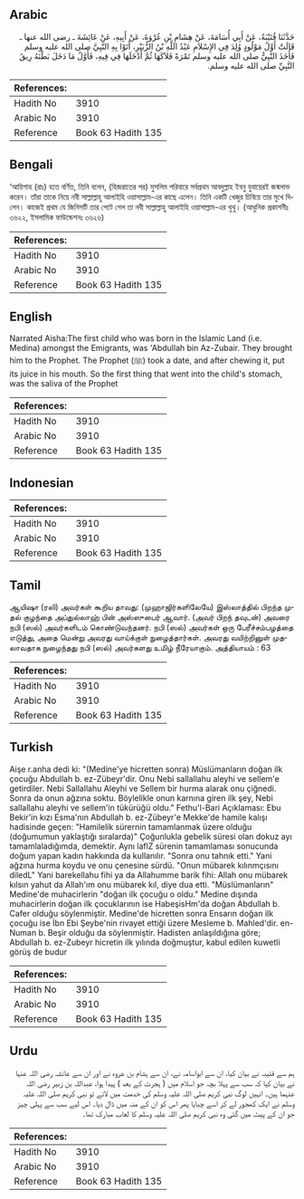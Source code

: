 ## Arabic


<div dir="rtl" lang="ar" style={{fontSize:'larger',backgroundColor:'#f8f9fa',padding:20}}>
حَدَّثَنَا قُتَيْبَةُ، عَنْ أَبِي أُسَامَةَ، عَنْ هِشَامِ بْنِ عُرْوَةَ، عَنْ أَبِيهِ، عَنْ عَائِشَةَ ـ رضى الله عنها ـ قَالَتْ أَوَّلُ مَوْلُودٍ وُلِدَ فِي الإِسْلاَمِ عَبْدُ اللَّهِ بْنُ الزُّبَيْرِ، أَتَوْا بِهِ النَّبِيَّ صلى الله عليه وسلم فَأَخَذَ النَّبِيُّ صلى الله عليه وسلم تَمْرَةً فَلاَكَهَا ثُمَّ أَدْخَلَهَا فِي فِيهِ، فَأَوَّلُ مَا دَخَلَ بَطْنَهُ رِيقُ النَّبِيِّ صلى الله عليه وسلم‏.‏
</div>
<div style={{backgroundColor:'#f8f9fa',padding:20, marginBottom: 10}}><table> <thead> <tr> <th>References:</th> <th></th> </tr> </thead> <tbody><tr><td>Hadith No</td><td>3910</td></tr><tr><td>Arabic No</td><td>3910</td></tr><tr><td>Reference</td><td>Book 63 Hadith 135</td></tr></tbody></table></div>

## Bengali


<div dir="ltr" lang="bn" style={{fontSize:'larger',backgroundColor:'#f8f9fa',padding:20}}>
‘আয়িশাহ (রাঃ) হতে বর্ণিত, তিনি বলেন, (হিজরাতের পর) মুসলিম পরিবারে সর্বপ্রথম আবদুল্লাহ ইবনু যুবায়েরই জন্মলাভ করেন। তাঁরা তাকে নিয়ে নবী সাল্লাল্লাহু আলাইহি ওয়াসাল্লাম-এর কাছে এলেন। তিনি একটি খেজুর চিবিয়ে তার মুখে দিলেন। কাজেই প্রথম যে জিনিসটি তার পেটে গেল তা নবী সাল্লাল্লাহু আলাইহি ওয়াসাল্লাম-এর থুথু। (আধুনিক প্রকাশনীঃ ৩৬২২, ইসলামিক ফাউন্ডেশনঃ ৩৬২৬)
</div>
<div style={{backgroundColor:'#f8f9fa',padding:20, marginBottom: 10}}><table> <thead> <tr> <th>References:</th> <th></th> </tr> </thead> <tbody><tr><td>Hadith No</td><td>3910</td></tr><tr><td>Arabic No</td><td>3910</td></tr><tr><td>Reference</td><td>Book 63 Hadith 135</td></tr></tbody></table></div>

## English


<div dir="ltr" lang="en" style={{fontSize:'larger',backgroundColor:'#f8f9fa',padding:20}}>
Narrated Aisha:The first child who was born in the Islamic Land (i.e. Medina) amongst the Emigrants, was 'Abdullah bin Az-Zubair. They brought him to the Prophet. The Prophet (ﷺ) took a date, and after chewing it, put its juice in his mouth. So the first thing that went into the child's stomach, was the saliva of the Prophet
</div>
<div style={{backgroundColor:'#f8f9fa',padding:20, marginBottom: 10}}><table> <thead> <tr> <th>References:</th> <th></th> </tr> </thead> <tbody><tr><td>Hadith No</td><td>3910</td></tr><tr><td>Arabic No</td><td>3910</td></tr><tr><td>Reference</td><td>Book 63 Hadith 135</td></tr></tbody></table></div>

## Indonesian


<div dir="ltr" lang="id" style={{fontSize:'larger',backgroundColor:'#f8f9fa',padding:20}}>

</div>
<div style={{backgroundColor:'#f8f9fa',padding:20, marginBottom: 10}}><table> <thead> <tr> <th>References:</th> <th></th> </tr> </thead> <tbody><tr><td>Hadith No</td><td>3910</td></tr><tr><td>Arabic No</td><td>3910</td></tr><tr><td>Reference</td><td>Book 63 Hadith 135</td></tr></tbody></table></div>

## Tamil


<div dir="ltr" lang="ta" style={{fontSize:'larger',backgroundColor:'#f8f9fa',padding:20}}>
ஆயிஷா (ரலி) அவர்கள் கூறிய தாவது: (முஹாஜிர்களிலேயே) இஸ்லாத்தில் பிறந்த முதல் குழந்தை அப்துல்லாஹ் பின் அஸ்ஸுபைர் ஆவார். (அவர் பிறந் தவுடன்) அவரை நபி (ஸல்) அவர்களிடம் கொண்டுவந்தனர். நபி (ஸல்) அவர்கள் ஒரு பேரீச்சம்பழத்தை எடுத்து, அதை மென்று அவரது வாய்க்குள் நுழைத்தார்கள். அவரது வயிற்றினுள் முதலாவதாக நுழைந்தது நபி (ஸல்) அவர்களது உமிழ் நீரேயாகும். அத்தியாயம் : 63
</div>
<div style={{backgroundColor:'#f8f9fa',padding:20, marginBottom: 10}}><table> <thead> <tr> <th>References:</th> <th></th> </tr> </thead> <tbody><tr><td>Hadith No</td><td>3910</td></tr><tr><td>Arabic No</td><td>3910</td></tr><tr><td>Reference</td><td>Book 63 Hadith 135</td></tr></tbody></table></div>

## Turkish


<div dir="ltr" lang="tr" style={{fontSize:'larger',backgroundColor:'#f8f9fa',padding:20}}>
Aişe r.anha dedi ki: "(Medine'ye hicretten sonra) Müslümanların doğan ilk çocuğu Abdullah b. ez-Zübeyr'dir. Onu Nebi sallallahu aleyhi ve sellem'e getirdiler. Nebi Sallallahu Aleyhi ve Sellem bir hurma alarak onu çiğnedi. Sonra da onun ağzına soktu. Böylelikle onun karnına giren ilk şey, Nebi sallallahu aleyhi ve sellem'in tükürüğü oldu." Fethu'l-Bari Açıklaması: Ebu Bekir'in kızı Esma'nın Abdullah b. ez-Zübeyr'e Mekke'de hamile kalışı hadisinde geçen: "Hamilelik sürernin tamamlanmak üzere olduğu (doğumumun yaklaştığı sıralarda)" Çoğunlukla gebelik süresi olan dokuz ayı tamamlaladığımda, demektir. Aynı laflZ sürenin tamamlaması sonucunda doğum yapan kadın hakkında da kullanılır. "Sonra onu tahnık etti." Yani ağzına hurma koydu ve onu çenesine sürdü. "Onun mübarek kılınmçısını diledL" Yani barekellahu fihi ya da Allahumme barik fihi: Allah onu mübarek kılsın yahut da Allah'ım onu mübarek kıl, diye dua etti. "Müslümanların" Medine'de muhacirlerin "doğan ilk çocuğu o oldu." Medine dışında muhacirlerin doğan ilk çocuklarının ise HabeşisHm'da doğan Abdullah b. Cafer olduğu söylenmiştir. Medine'de hicretten sonra Ensarın doğan ilk çocuğu ise İbn Ebi Şeybe'nin rivayet ettiği üzere Mesleme b. Mahled'dir. en-Numan b. Beşir olduğu da söylenmiştir. Hadisten anlaşıldığına göre; Abdullah b. ez-Zubeyr hicretin ilk yılında doğmuştur, kabul edilen kuwetli görüş de budur
</div>
<div style={{backgroundColor:'#f8f9fa',padding:20, marginBottom: 10}}><table> <thead> <tr> <th>References:</th> <th></th> </tr> </thead> <tbody><tr><td>Hadith No</td><td>3910</td></tr><tr><td>Arabic No</td><td>3910</td></tr><tr><td>Reference</td><td>Book 63 Hadith 135</td></tr></tbody></table></div>

## Urdu


<div dir="rtl" lang="ur" style={{fontSize:'larger',backgroundColor:'#f8f9fa',padding:20}}>
ہم سے قتیبہ نے بیان کیا، ان سے ابواسامہ نے، ان سے ہشام بن عروہ نے اور ان سے عائشہ رضی اللہ عنہا نے بیان کیا کہ سب سے پہلا بچہ جو اسلام میں ( ہجرت کے بعد ) پیدا ہوا، عبداللہ بن زبیر رضی اللہ عنہما ہیں۔ انہیں لوگ نبی کریم صلی اللہ علیہ وسلم کی خدمت میں لائے تو نبی کریم صلی اللہ علیہ وسلم نے ایک کھجور لے کر اسے چبایا پھر اس کو ان کے منہ میں ڈال دیا۔ اس لیے سب سے پہلی چیز جو ان کے پیٹ میں گئی وہ نبی کریم صلی اللہ علیہ وسلم کا لعاب مبارک تھا۔
</div>
<div style={{backgroundColor:'#f8f9fa',padding:20, marginBottom: 10}}><table> <thead> <tr> <th>References:</th> <th></th> </tr> </thead> <tbody><tr><td>Hadith No</td><td>3910</td></tr><tr><td>Arabic No</td><td>3910</td></tr><tr><td>Reference</td><td>Book 63 Hadith 135</td></tr></tbody></table></div>